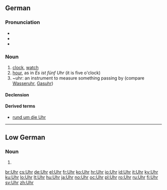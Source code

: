 ==German==

===Pronunciation===
* {{IPA|/ʔuːɐ̯/|lang=de}}
* {{audio|De-at-Uhr.ogg|Audio (Austria)}}
* {{homophones|ur-|Ur}}

===Noun===
{{de-noun|g=f|plural=Uhren}}

# [[clock]], [[watch]]
# [[hour]], as in ''Es ist fünf Uhr'' (it is five o'clock)
# ~uhr: an instrument to measure something passing by (compare [[Wasseruhr]], [[Gasuhr]])

====Declension====
{{de-noun-f|en}}

====Derived terms====
* [[rund um die Uhr]]

----

==Low German==

===Noun===
{{infl|nds|noun}}

# {{alternative spelling of|Ur|lang=nds}}


[[br:Uhr]]
[[cs:Uhr]]
[[de:Uhr]]
[[el:Uhr]]
[[fr:Uhr]]
[[ko:Uhr]]
[[hr:Uhr]]
[[io:Uhr]]
[[id:Uhr]]
[[it:Uhr]]
[[ky:Uhr]]
[[ku:Uhr]]
[[lo:Uhr]]
[[lt:Uhr]]
[[hu:Uhr]]
[[ja:Uhr]]
[[no:Uhr]]
[[oc:Uhr]]
[[pl:Uhr]]
[[ro:Uhr]]
[[ru:Uhr]]
[[fi:Uhr]]
[[sv:Uhr]]
[[zh:Uhr]]